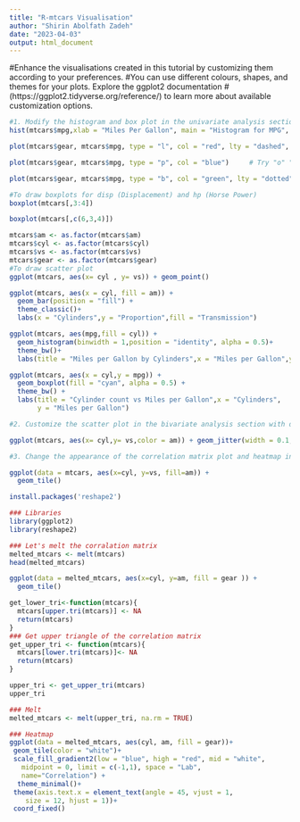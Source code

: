 ---
title: "R-mtcars Visualisation"
author: "Shirin Abolfath Zadeh"
date: "2023-04-03"
output: html_document
---



#Enhance the visualisations created in this tutorial by customizing them according to your preferences.
#You can use different colours, shapes, and themes for your plots. Explore the ggplot2 documentation
#(https://ggplot2.tidyverse.org/reference/) to learn more about available customization options.


```{r}
#1. Modify the histogram and box plot in the univariate analysis section with new colours, fill,and themes.
hist(mtcars$mpg,xlab = "Miles Per Gallon", main = "Histogram for MPG", col = "blue", breaks = 10, ylim = c(0,30))

```
```{r}
plot(mtcars$gear, mtcars$mpg, type = "l", col = "red", lty = "dashed", lwd = 3)     # Try "o" "p" "l" "b"

plot(mtcars$gear, mtcars$mpg, type = "p", col = "blue")     # Try "o" "p" "l" "b"

plot(mtcars$gear, mtcars$mpg, type = "b", col = "green", lty = "dotted")     # Try "o" "p" "l" "b"

#To draw boxplots for disp (Displacement) and hp (Horse Power)
boxplot(mtcars[,3:4])

boxplot(mtcars[,c(6,3,4)])


```
```{r}
mtcars$am <- as.factor(mtcars$am)
mtcars$cyl <- as.factor(mtcars$cyl)
mtcars$vs <- as.factor(mtcars$vs)
mtcars$gear <- as.factor(mtcars$gear) 
#To draw scatter plot
ggplot(mtcars, aes(x= cyl , y= vs)) + geom_point()
```



```{r}
ggplot(mtcars, aes(x = cyl, fill = am)) + 
  geom_bar(position = "fill") + 
  theme_classic()+ 
  labs(x = "Cylinders",y = "Proportion",fill = "Transmission")
```

```{r}
ggplot(mtcars, aes(mpg,fill = cyl)) + 
  geom_histogram(binwidth = 1,position = "identity", alpha = 0.5)+ 
  theme_bw()+ 
  labs(title = "Miles per Gallon by Cylinders",x = "Miles per Gallon",y = "Count",fill = "Cylinders")

```
```{r}
ggplot(mtcars, aes(x = cyl,y = mpg)) + 
  geom_boxplot(fill = "cyan", alpha = 0.5) + 
  theme_bw() + 
  labs(title = "Cylinder count vs Miles per Gallon",x = "Cylinders",      
       y = "Miles per Gallon")

```

```{r}
#2. Customize the scatter plot in the bivariate analysis section with different point shapes,sizes, and colours.

ggplot(mtcars, aes(x= cyl,y= vs,color = am)) + geom_jitter(width = 0.1, alpha = 0.5)

```

```{r}
#3. Change the appearance of the correlation matrix plot and heatmap in the multivariate analysis section.

ggplot(data = mtcars, aes(x=cyl, y=vs, fill=am)) + 
  geom_tile()

```
```{r}
install.packages('reshape2')
```

```{r}
### Libraries
library(ggplot2)
library(reshape2)

### Let's melt the corralation matrix
melted_mtcars <- melt(mtcars)
head(melted_mtcars)
```
```{r}
ggplot(data = melted_mtcars, aes(x=cyl, y=am, fill = gear )) +
  geom_tile()
```
```{r}
get_lower_tri<-function(mtcars){
  mtcars[upper.tri(mtcars)] <- NA
  return(mtcars)
}
### Get upper triangle of the correlation matrix
get_upper_tri <- function(mtcars){
  mtcars[lower.tri(mtcars)]<- NA
  return(mtcars)
}

upper_tri <- get_upper_tri(mtcars)
upper_tri
```


```{r}
### Melt
melted_mtcars <- melt(upper_tri, na.rm = TRUE)

### Heatmap
ggplot(data = melted_mtcars, aes(cyl, am, fill = gear))+
 geom_tile(color = "white")+
 scale_fill_gradient2(low = "blue", high = "red", mid = "white", 
   midpoint = 0, limit = c(-1,1), space = "Lab", 
   name="Correlation") +
  theme_minimal()+ 
 theme(axis.text.x = element_text(angle = 45, vjust = 1, 
    size = 12, hjust = 1))+
 coord_fixed()
```